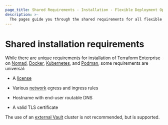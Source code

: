 ```yaml
---
page_title: Shared Requirements - Installation - Flexible Deployment Options - Terraform Enterprise
description: >-
  The pages guide you through the shared requirements for all flexible deployment options.
---
```


# Shared installation requirements

While there are unique requirements for installation of Terraform Enterprise on [Nomad](/terraform/enterprise/flexible-deployments/install/nomad/requirements), [Docker](/terraform/enterprise/flexible-deployments/install/docker/requirements),
[Kubernetes](/terraform/enterprise/flexible-deployments/install/kubernetes/requirements), and
[Podman](/terraform/enterprise/flexible-deployments/install/podman/requirements), some requirements are universal:

- A [license](/terraform/enterprise/flexible-deployments/install/requirements/license)

- Various [network](/terraform/enterprise/flexible-deployments/install/requirements/network) egress and ingress rules

- Hostname with end-user routable DNS

- A valid TLS certificate

The use of an [external Vault](/terraform/enterprise/flexible-deployments/install/requirements/vault) cluster is not recommended, but is supported.
